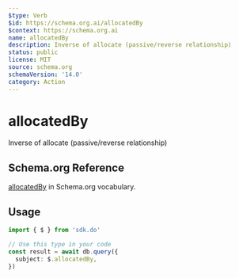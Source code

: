 ```yaml
---
$type: Verb
$id: https://schema.org.ai/allocatedBy
$context: https://schema.org.ai
name: allocatedBy
description: Inverse of allocate (passive/reverse relationship)
status: public
license: MIT
source: schema.org
schemaVersion: '14.0'
category: Action
---
```


# allocatedBy

Inverse of allocate (passive/reverse relationship)

## Schema.org Reference

[allocatedBy](https://schema.org/AllocateAction) in Schema.org vocabulary.

## Usage

```typescript
import { $ } from 'sdk.do'

// Use this type in your code
const result = await db.query({
  subject: $.allocatedBy,
})
```
